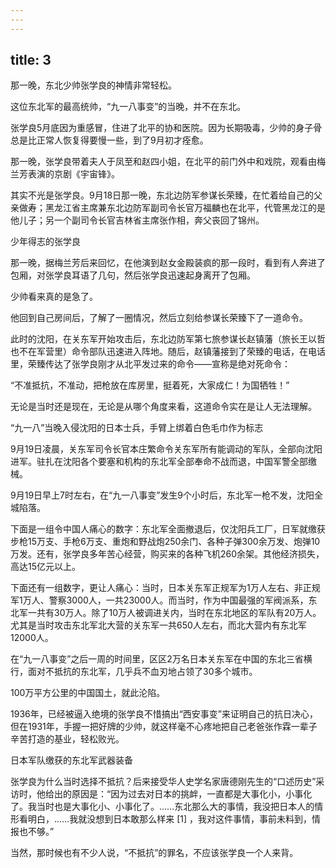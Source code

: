 ```yaml
---
---
---
```

title: 3
---



那一晚，东北少帅张学良的神情非常轻松。

这位东北军的最高统帅，“九一八事变”的当晚，并不在东北。

张学良5月底因为重感冒，住进了北平的协和医院。因为长期吸毒，少帅的身子骨总是比正常人恢复得要慢一些，到了9月初才痊愈。

那一晚，张学良带着夫人于凤至和赵四小姐，在北平的前门外中和戏院，观看由梅兰芳表演的京剧《宇宙锋》。

其实不光是张学良。9月18日那一晚，东北边防军参谋长荣臻，在忙着给自己的父亲做寿；黑龙江省主席兼东北边防军副司令长官万福麟也在北平，代管黑龙江的是他儿子；另一个副司令长官吉林省主席张作相，奔父丧回了锦州。

少年得志的张学良



那一晚，据梅兰芳后来回忆，在他演到赵女金殿装疯的那一段时，看到有人奔进了包厢，对张学良耳语了几句，然后张学良迅速起身离开了包厢。

少帅看来真的是急了。

他回到自己房间后，了解了一圈情况，然后立刻给参谋长荣臻下了一道命令。

此时的沈阳，在关东军开始攻击后，东北边防军第七旅参谋长赵镇藩（旅长王以哲也不在军营里）命令部队迅速进入阵地。随后，赵镇藩接到了荣臻的电话，在电话里，荣臻传达了张学良刚才从北平发过来的命令——宣称是绝对死命令：

“不准抵抗，不准动，把枪放在库房里，挺着死，大家成仁！为国牺牲！”

无论是当时还是现在，无论是从哪个角度来看，这道命令实在是让人无法理解。

“九一八”当晚入侵沈阳的日本士兵，手臂上绑着白色毛巾作为标志



9月19日凌晨，关东军司令长官本庄繁命令关东军所有能调动的军队，全部向沈阳进军。驻扎在沈阳各个要塞和机构的东北军全部奉命不战而退，中国军警全部缴械。

9月19日早上7时左右，在“九一八事变”发生9个小时后，东北军一枪不发，沈阳全城陷落。

下面是一组令中国人痛心的数字：东北军全面撤退后，仅沈阳兵工厂，日军就缴获步枪15万支、手枪6万支、重炮和野战炮250余门、各种子弹300余万发、炮弹10万发。还有，张学良多年苦心经营，购买来的各种飞机260余架。其他经济损失，高达15亿元以上。

下面还有一组数字，更让人痛心：当时，日本关东军正规军为1万人左右、非正规军1万人、警察3000人，一共23000人。而当时，作为中国最强的军阀派系，东北军一共有30万人。除了10万人被调进关内，当时在东北地区的军队有20万人。尤其是当时攻击东北军北大营的关东军一共650人左右，而北大营内有东北军12000人。

在“九一八事变”之后一周的时间里，区区2万名日本关东军在中国的东北三省横行，面对不抵抗的东北军，几乎兵不血刃地占领了30多个城市。

100万平方公里的中国国土，就此沦陷。

1936年，已经被逼入绝境的张学良不惜搞出“西安事变”来证明自己的抗日决心，但在1931年，手握一把好牌的少帅，就这样毫不心疼地把自己老爸张作霖一辈子辛苦打造的基业，轻松败光。

日本军队缴获的东北军武器装备



张学良为什么当时选择不抵抗？后来接受华人史学名家唐德刚先生的“口述历史”采访时，他给出的原因是：“因为过去对日本的挑衅，一直都是大事化小，小事化了。我当时也是大事化小、小事化了。……东北那么大的事情，我没把日本人的情形看明白，……我就没想到日本敢那么样来 [1] ，我对这件事情，事前未料到，情报也不够。”

当然，那时候也有不少人说，“不抵抗”的罪名，不应该张学良一个人来背。